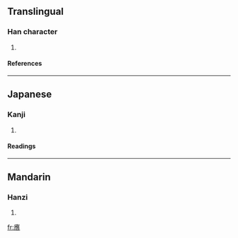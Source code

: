 ==Translingual==
===Han character===
{{Han char|rn=30|rad=口|as=13|sn=16|four=|canj=戈人土口 (IOGR), X戈人土口 (XIOGR)}}
# {{defn|Han}}
====References====
{{Han ref|kx=0209.180|dkj=04352|dj=0432.040|hdz=10693.100|uh=565F|ud=22111}}
----
==Japanese==
===Kanji===
{{ja-kanji|grade=|rs=口13}}
# {{defn|Japanese}} 
====Readings====
{{ja-readings|on=[[よう]] (yō)|kun=}}
----
==Mandarin==
===Hanzi===
{{cmn-hanzi|pin=[[yìng]] ([[ying4]])|wg=ying<sup>4</sup>}}
# {{defn|Mandarin}}

[[fr:噟]]